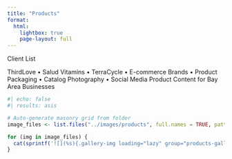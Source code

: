 ```yaml
---
title: "Products"
format:
  html:
    lightbox: true
    page-layout: full
---
```


::: {.client-section}
::: {.client-header}
<div class="client-label">Client List</div>
<div class="client-names">
ThirdLove • Salud Vitamins • TerraCycle • E-commerce Brands • Product Packaging • Catalog Photography • Social Media Product Content for Bay Area Businesses
</div>
:::
:::

::: {.masonry-grid}
```r
#| echo: false
#| results: asis

# Auto-generate masonry grid from folder
image_files <- list.files("../images/products", full.names = TRUE, pattern = "\\.(jpg|jpeg|png|webp|gif)$")

for (img in image_files) {
  cat(sprintf('![](%s){.gallery-img loading="lazy" group="products-gallery"}\n\n', img))
}
```
:::
